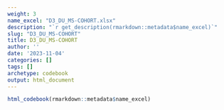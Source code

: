 ```yaml
---
weight: 3
name_excel: "D3_DU_MS-COHORT.xlsx"
description: "`r get_description(rmarkdown::metadata$name_excel)`"
slug: "D3_DU_MS-COHORT"
title: D3_DU_MS-COHORT
author: ''
date: '2023-11-04'
categories: []
tags: []
archetype: codebook
output: html_document
---
```


```r
html_codebook(rmarkdown::metadata$name_excel)
```
